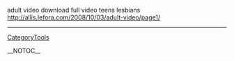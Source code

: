 adult video download full video teens lesbians
http://allis.lefora.com/2008/10/03/adult-video/page1/
----
[[CategoryTools]]

__NOTOC__